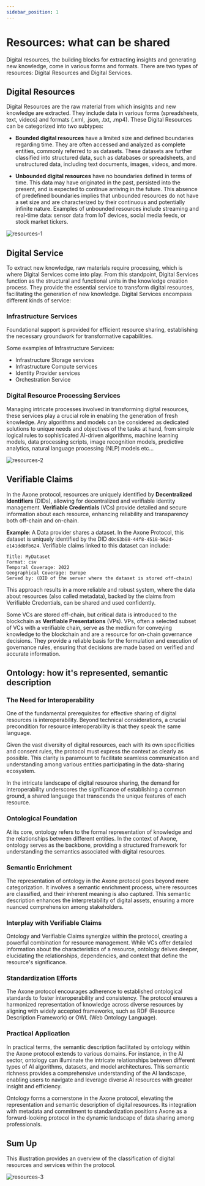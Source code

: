 ```yaml
---
sidebar_position: 1
---
```


# Resources: what can be shared

Digital resources, the building blocks for extracting insights and generating new knowledge, come in various forms and formats.
There are two types of resources: Digital Resources and Digital Services.

## Digital Resources

Digital Resources are the raw material from which insights and new knowledge are extracted. They include data in various forms (spreadsheets, text, videos) and formats (.xml, .json, .txt, .mp4). These Digital Resources can be categorized into two subtypes:

- **Bounded digital resources** have a limited size and defined boundaries regarding time. They are often accessed and analyzed as complete entities, commonly referred to as datasets. These datasets are further classified into structured data, such as databases or spreadsheets, and unstructured data, including text documents, images, videos, and more.

- **Unbounded digital resources** have no boundaries defined in terms of time. This data may have originated in the past, persisted into the present, and is expected to continue arriving in the future. This absence of predefined boundaries implies that unbounded resources do not have a set size and are characterized by their continuous and potentially infinite nature. Examples of unbounded resources include streaming and real-time data: sensor data from IoT devices, social media feeds, or stock market tickers.

![resources-1](/img/content/academy/resources-1.webp)

## Digital Service

To extract new knowledge, raw materials require processing, which is where Digital Services come into play.
From this standpoint, Digital Services function as the structural and functional units in the knowledge creation process. They provide the essential service to transform digital resources, facilitating the generation of new knowledge.
Digital Services encompass different kinds of service:

### Infrastructure Services

Foundational support is provided for efficient resource sharing, establishing the necessary groundwork for transformative capabilities.

Some examples of Infrastructure Services:

- Infrastructure Storage services
- Infrastructure Compute services
- Identity Provider services
- Orchestration Service

### Digital Resource Processing Services

Managing intricate processes involved in transforming digital resources, these services play a crucial role in enabling the generation of fresh knowledge.
Any algorithms and models can be considered as dedicated solutions to unique needs and objectives of the tasks at hand, from simple logical rules to sophisticated AI-driven algorithms, machine learning models, data processing scripts, image recognition models, predictive analytics, natural language processing (NLP) models etc…

![resources-2](/img/content/academy/resources-2.webp)

## Verifiable Claims

In the Axone protocol, resources are uniquely identified by **Decentralized Identifiers** (DIDs), allowing for decentralized and verifiable identity management. **Verifiable Credentials** (VCs) provide detailed and secure information about each resource, enhancing reliability and transparency both off-chain and on-chain.

**Example**: A Data provider shares a dataset. In the Axone Protocol, this dataset is uniquely identified by the DID `d0c63b88-44f8-4518-b62d-e141dd8fb624`. Verifiable claims linked to this dataset can include:

```text
Title: MyDataset
Format: csv
Temporal Coverage: 2022
Geographical Coverage: Europe
Served by: (DID of the server where the dataset is stored off-chain)
```

This approach results in a more reliable and robust system, where the data about resources (also called metadata), backed by the claims from Verifiable Credentials, can be shared and used confidently.

Some VCs are stored off-chain, but critical data is introduced to the blockchain as **Verifiable Presentations** (VPs). VPs, often a selected subset of VCs with a verifiable chain, serve as the medium for conveying knowledge to the blockchain and are a resource for on-chain governance decisions. They provide a reliable basis for the formulation and execution of governance rules, ensuring that decisions are made based on verified and accurate information.

## Ontology: how it's represented, semantic description

### The Need for Interoperability

One of the fundamental prerequisites for effective sharing of digital resources is interoperability. Beyond technical considerations, a crucial precondition for resource interoperability is that they speak the same language.

Given the vast diversity of digital resources, each with its own specificities and consent rules, the protocol must express the context as clearly as possible. This clarity is paramount to facilitate seamless communication and understanding among various entities participating in the data-sharing ecosystem.

In the intricate landscape of digital resource sharing, the demand for interoperability underscores the significance of establishing a common ground, a shared language that transcends the unique features of each resource.

### Ontological Foundation

At its core, ontology refers to the formal representation of knowledge and the relationships between different entities. In the context of Axone, ontology serves as the backbone, providing a structured framework for understanding the semantics associated with digital resources.

### Semantic Enrichment

The representation of ontology in the Axone protocol goes beyond mere categorization. It involves a semantic enrichment process, where resources are classified, and their inherent meaning is also captured. This semantic description enhances the interpretability of digital assets, ensuring a more nuanced comprehension among stakeholders.

### Interplay with Verifiable Claims

Ontology and Verifiable Claims synergize within the protocol, creating a powerful combination for resource management. While VCs offer detailed information about the characteristics of a resource, ontology delves deeper, elucidating the relationships, dependencies, and context that define the resource's significance.

### Standardization Efforts

The Axone protocol encourages adherence to established ontological standards to foster interoperability and consistency. The protocol ensures a harmonized representation of knowledge across diverse resources by aligning with widely accepted frameworks, such as RDF (Resource Description Framework) or OWL (Web Ontology Language).

### Practical Application

In practical terms, the semantic description facilitated by ontology within the Axone protocol extends to various domains. For instance, in the AI sector, ontology can illuminate the intricate relationships between different types of AI algorithms, datasets, and model architectures. This semantic richness provides a comprehensive understanding of the AI landscape, enabling users to navigate and leverage diverse AI resources with greater insight and efficiency.

Ontology forms a cornerstone in the Axone protocol, elevating the representation and semantic description of digital resources. Its integration with metadata and commitment to standardization positions Axone as a forward-looking protocol in the dynamic landscape of data sharing among professionals.

## Sum Up

This illustration provides an overview of the classification of digital resources and services within the protocol.

![resources-3](/img/content/academy/resources-3.webp)
